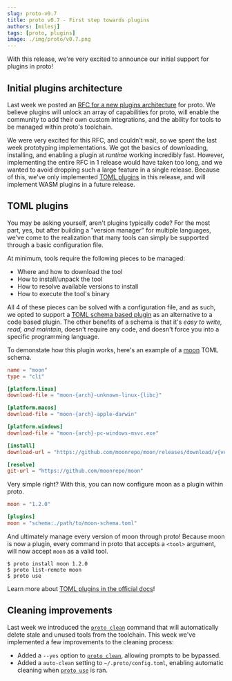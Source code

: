 ```yaml
---
slug: proto-v0.7
title: proto v0.7 - First step towards plugins
authors: [milesj]
tags: [proto, plugins]
image: ./img/proto/v0.7.png
---
```


With this release, we're very excited to announce our initial support for plugins in proto!

<!--truncate-->

## Initial plugins architecture

Last week we posted an [RFC for a new plugins architecture](./proto-v0.6#rfc-plugins-system) for
proto. We believe plugins will unlock an array of capabilities for proto, will enable the community
to add their own custom integrations, and the ability for tools to be managed within proto's
toolchain.

We were very excited for this RFC, and couldn't wait, so we spent the last week prototyping
implementations. We got the basics of downloading, installing, and enabling a plugin at _runtime_
working incredibly fast. However, implementing the entire RFC in 1 release would have taken too
long, and we wanted to avoid dropping such a large feature in a single release. Because of this,
we've only implemented [TOML plugins](/docs/proto/plugins#toml-plugin) in this release, and will
implement WASM plugins in a future release.

## TOML plugins

You may be asking yourself, aren't plugins typically code? For the most part, yes, but after
building a "version manager" for multiple languages, we've come to the realization that many tools
can simply be supported through a basic configuration file.

At minimum, tools require the following pieces to be managed:

- Where and how to download the tool
- How to install/unpack the tool
- How to resolve available versions to install
- How to execute the tool's binary

All 4 of these pieces can be solved with a configuration file, and as such, we opted to support a
[TOML schema based plugin](/docs/proto/plugins#toml-plugin) as an alternative to a code based
plugin. The other benefits of a schema is that it's _easy to write, read, and maintain_, doesn't
require any code, and doesn't force you into a specific programming language.

To demonstate how this plugin works, here's an example of a [moon](/moon) TOML schema.

```toml title="moon-schema.toml"
name = "moon"
type = "cli"

[platform.linux]
download-file = "moon-{arch}-unknown-linux-{libc}"

[platform.macos]
download-file = "moon-{arch}-apple-darwin"

[platform.windows]
download-file = "moon-{arch}-pc-windows-msvc.exe"

[install]
download-url = "https://github.com/moonrepo/moon/releases/download/v{version}/{download_file}"

[resolve]
git-url = "https://github.com/moonrepo/moon"
```

Very simple right? With this, you can now configure moon as a plugin within proto.

```toml title=".prototools"
moon = "1.2.0"

[plugins]
moon = "schema:./path/to/moon-schema.toml"
```

And ultimately manage every version of moon through proto! Because moon is now a plugin, every
command in proto that accepts a `<tool>` argument, will now accept `moon` as a valid tool.

```shell
$ proto install moon 1.2.0
$ proto list-remote moon
$ proto use
```

Learn more about [TOML plugins in the official docs](/docs/proto/plugins#toml-plugin)!

## Cleaning improvements

Last week we introduced the [`proto clean`](/docs/proto/commands/clean) command that will
automatically delete stale and unused tools from the toolchain. This week we've implemented a few
improvements to the cleaning process:

- Added a `--yes` option to [`proto clean`](/docs/proto/commands/clean), allowing prompts to be
  bypassed.
- Added a `auto-clean` setting to `~/.proto/config.toml`, enabling automatic cleaning when
  [`proto use`](/docs/proto/commands/use) is ran.
